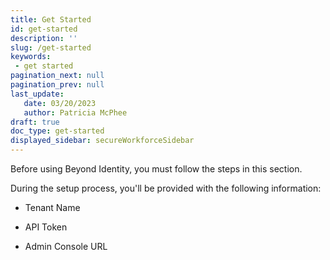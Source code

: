 ```yaml
---
title: Get Started
id: get-started
description: ''
slug: /get-started 
keywords: 
 - get started
pagination_next: null
pagination_prev: null
last_update: 
   date: 03/20/2023
   author: Patricia McPhee
draft: true
doc_type: get-started
displayed_sidebar: secureWorkforceSidebar
---
```


Before using Beyond Identity, you must follow the steps in this section.

During the setup process, you'll be provided with the following information:

- Tenant Name

- API Token

- Admin Console URL


<GetStarted />











